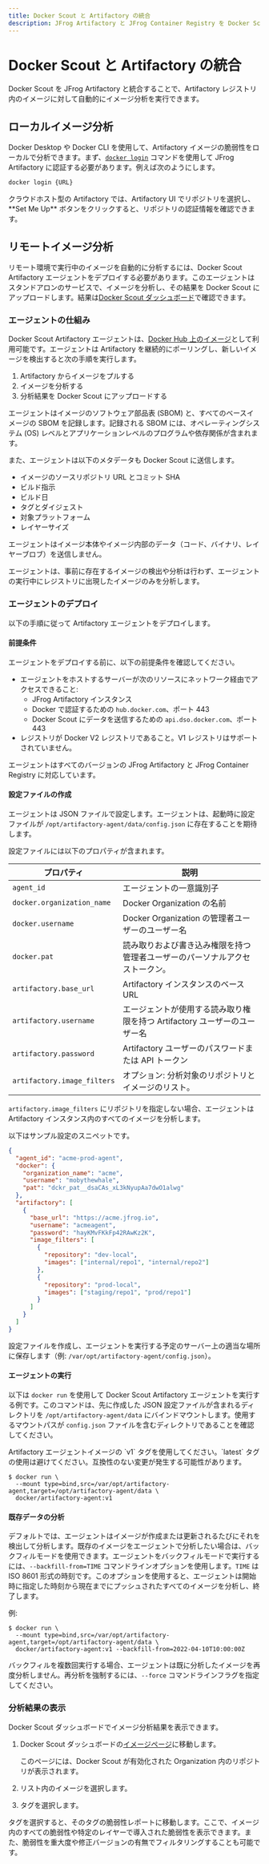 ```yaml
---
title: Docker Scout と Artifactory の統合
description: JFrog Artifactory と JFrog Container Registry を Docker Scout と統合する
---
```



# Docker Scout と Artifactory の統合

Docker Scout を JFrog Artifactory と統合することで、Artifactory レジストリ内のイメージに対して自動的にイメージ分析を実行できます。

## ローカルイメージ分析

Docker Desktop や Docker CLI を使用して、Artifactory イメージの脆弱性をローカルで分析できます。まず、[`docker login`](https://docs.docker.com/reference/cli/docker/login/) コマンドを使用して JFrog Artifactory に認証する必要があります。例えば次のようにします。

```bash
docker login {URL}
```

<Callout type="info" emoji="ℹ️">
  クラウドホスト型の Artifactory では、Artifactory UI でリポジトリを選択し、**Set Me Up** ボタンをクリックすると、リポジトリの認証情報を確認できます。
</Callout>

## リモートイメージ分析

リモート環境で実行中のイメージを自動的に分析するには、Docker Scout Artifactory エージェントをデプロイする必要があります。このエージェントはスタンドアロンのサービスで、イメージを分析し、その結果を Docker Scout にアップロードします。結果は[Docker Scout ダッシュボード](https://scout.docker.com/)で確認できます。

### エージェントの仕組み

Docker Scout Artifactory エージェントは、[Docker Hub 上のイメージ](https://hub.docker.com/r/docker/artifactory-agent)として利用可能です。エージェントは Artifactory を継続的にポーリングし、新しいイメージを検出すると次の手順を実行します。

1. Artifactory からイメージをプルする
2. イメージを分析する
3. 分析結果を Docker Scout にアップロードする

エージェントはイメージのソフトウェア部品表 (SBOM) と、すべてのベースイメージの SBOM を記録します。記録される SBOM には、オペレーティングシステム (OS) レベルとアプリケーションレベルのプログラムや依存関係が含まれます。

また、エージェントは以下のメタデータも Docker Scout に送信します。

- イメージのソースリポジトリ URL とコミット SHA
- ビルド指示
- ビルド日
- タグとダイジェスト
- 対象プラットフォーム
- レイヤーサイズ

エージェントはイメージ本体やイメージ内部のデータ（コード、バイナリ、レイヤーブロブ）を送信しません。

エージェントは、事前に存在するイメージの検出や分析は行わず、エージェントの実行中にレジストリに出現したイメージのみを分析します。

### エージェントのデプロイ

以下の手順に従って Artifactory エージェントをデプロイします。

#### 前提条件

エージェントをデプロイする前に、以下の前提条件を確認してください。

- エージェントをホストするサーバーが次のリソースにネットワーク経由でアクセスできること:
  - JFrog Artifactory インスタンス
  - Docker で認証するための `hub.docker.com`、ポート 443
  - Docker Scout にデータを送信するための `api.dso.docker.com`、ポート 443
- レジストリが Docker V2 レジストリであること。V1 レジストリはサポートされていません。

エージェントはすべてのバージョンの JFrog Artifactory と JFrog Container Registry に対応しています。

#### 設定ファイルの作成

エージェントは JSON ファイルで設定します。エージェントは、起動時に設定ファイルが `/opt/artifactory-agent/data/config.json` に存在することを期待します。

設定ファイルには以下のプロパティが含まれます。

| プロパティ                    | 説明                                                            |
| --------------------------- | --------------------------------------------------------------- |
| `agent_id`                  | エージェントの一意識別子                                            |
| `docker.organization_name`  | Docker Organization の名前                                       |
| `docker.username`           | Docker Organization の管理者ユーザーのユーザー名                     |
| `docker.pat`                | 読み取りおよび書き込み権限を持つ管理者ユーザーのパーソナルアクセストークン。 |
| `artifactory.base_url`      | Artifactory インスタンスのベース URL                               |
| `artifactory.username`      | エージェントが使用する読み取り権限を持つ Artifactory ユーザーのユーザー名 |
| `artifactory.password`      | Artifactory ユーザーのパスワードまたは API トークン                   |
| `artifactory.image_filters` | オプション: 分析対象のリポジトリとイメージのリスト。                    |

`artifactory.image_filters` にリポジトリを指定しない場合、エージェントは Artifactory インスタンス内のすべてのイメージを分析します。

以下はサンプル設定のスニペットです。

```json
{
  "agent_id": "acme-prod-agent",
  "docker": {
    "organization_name": "acme",
    "username": "mobythewhale",
    "pat": "dckr_pat__dsaCAs_xL3kNyupAa7dwO1alwg"
  },
  "artifactory": [
    {
      "base_url": "https://acme.jfrog.io",
      "username": "acmeagent",
      "password": "hayKMvFKkFp42RAwKz2K",
      "image_filters": [
        {
          "repository": "dev-local",
          "images": ["internal/repo1", "internal/repo2"]
        },
        {
          "repository": "prod-local",
          "images": ["staging/repo1", "prod/repo1"]
        }
      ]
    }
  ]
}
```

設定ファイルを作成し、エージェントを実行する予定のサーバー上の適当な場所に保存します（例: `/var/opt/artifactory-agent/config.json`）。

#### エージェントの実行

以下は `docker run` を使用して Docker Scout Artifactory エージェントを実行する例です。このコマンドは、先に作成した JSON 設定ファイルが含まれるディレクトリを `/opt/artifactory-agent/data` にバインドマウントします。使用するマウントパスが `config.json` ファイルを含むディレクトリであることを確認してください。

<Callout type="info" emoji="ℹ️">
  Artifactory エージェントイメージの `v1` タグを使用してください。`latest` タグの使用は避けてください。互換性のない変更が発生する可能性があります。
</Callout>

```console
$ docker run \
  --mount type=bind,src=/var/opt/artifactory-agent,target=/opt/artifactory-agent/data \
  docker/artifactory-agent:v1
```

#### 既存データの分析

デフォルトでは、エージェントはイメージが作成または更新されるたびにそれを検出して分析します。既存のイメージをエージェントで分析したい場合は、バックフィルモードを使用できます。エージェントをバックフィルモードで実行するには、`--backfill-from=TIME` コマンドラインオプションを使用します。`TIME` は ISO 8601 形式の時刻です。このオプションを使用すると、エージェントは開始時に指定した時刻から現在までにプッシュされたすべてのイメージを分析し、終了します。

例:
```console
$ docker run \
  --mount type=bind,src=/var/opt/artifactory-agent,target=/opt/artifactory-agent/data \
  docker/artifactory-agent:v1 --backfill-from=2022-04-10T10:00:00Z
```

バックフィルを複数回実行する場合、エージェントは既に分析したイメージを再度分析しません。再分析を強制するには、`--force` コマンドラインフラグを指定してください。

### 分析結果の表示

Docker Scout ダッシュボードでイメージ分析結果を表示できます。

1. Docker Scout ダッシュボードの[イメージページ](https://scout.docker.com/reports/images/)に移動します。

   このページには、Docker Scout が有効化された Organization 内のリポジトリが表示されます。
2. リスト内のイメージを選択します。
3. タグを選択します。

タグを選択すると、そのタグの脆弱性レポートに移動します。ここで、イメージ内のすべての脆弱性や特定のレイヤーで導入された脆弱性を表示できます。また、脆弱性を重大度や修正バージョンの有無でフィルタリングすることも可能です。
